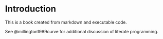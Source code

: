 # Introduction

This is a book created from markdown and executable code.

See @millington1989curve for additional discussion of literate programming.
